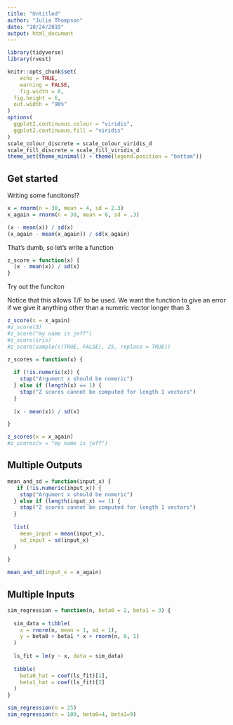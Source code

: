 ```yaml
---
title: "Untitled"
author: "Julia Thompson"
date: "10/24/2019"
output: html_document
---
```


```r
library(tidyverse)
library(rvest)

knitr::opts_chunk$set(
	echo = TRUE,
	warning = FALSE,
	fig.width = 8, 
  fig.height = 6,
  out.width = "90%"
)
options(
  ggplot2.continuous.colour = "viridis",
  ggplot2.continuous.fill = "viridis"
)
scale_colour_discrete = scale_colour_viridis_d
scale_fill_discrete = scale_fill_viridis_d
theme_set(theme_minimal() + theme(legend.position = "bottom"))
```

## Get started

Writing some funcitons!?

```r
x = rnorm(n = 30, mean = 4, sd = 2.3)
x_again = rnorm(n = 30, mean = 6, sd = .3)

(x - mean(x)) / sd(x)
(x_again - mean(x_again)) / sd(x_again)
```

That's dumb, so let's write a function

```r
z_score = function(x) {
  (x - mean(x)) / sd(x)
}
```

Try out the funciton

Notice that this allows T/F to be used. We want the function to give an error if we give it anything other than a numeric vector longer than 3.

```r
z_score(x = x_again)
#z_score(3)
#z_score("my name is jeff")
#z_score(iris)
#z_score(sample(c(TRUE, FALSE), 25, replace = TRUE))
```

```r
z_scores = function(x) {
  
  if (!is.numeric(x)) {
    stop("Argument x should be numeric")
  } else if (length(x) == 1) {
    stop("Z scores cannot be computed for length 1 vectors")
  }
  
  (x - mean(x)) / sd(x)

}

z_scores(x = x_again)
#z_scores(x = "my name is jeff")
```

## Multiple Outputs

```r
mean_and_sd = function(input_x) {
   if (!is.numeric(input_x)) {
    stop("Argument x should be numeric")
  } else if (length(input_x) == 1) {
    stop("Z scores cannot be computed for length 1 vectors")
  }
  
  list(
    mean_input = mean(input_x),
    sd_input = sd(input_x)
  )
  
}

mean_and_sd(input_x = x_again)
```

## Multiple Inputs

```r
sim_regression = function(n, beta0 = 2, beta1 = 3) {
  
  sim_data = tibble(
    x = rnorm(n, mean = 1, sd = 1),
    y = beta0 + beta1 * x + rnorm(n, 0, 1)
  )
  
  ls_fit = lm(y ~ x, data = sim_data)
  
  tibble(
    beta0_hat = coef(ls_fit)[1],
    beta1_hat = coef(ls_fit)[2]
  )
}

sim_regression(n = 25)
sim_regression(n = 100, beta0=4, beta1=9)
```

